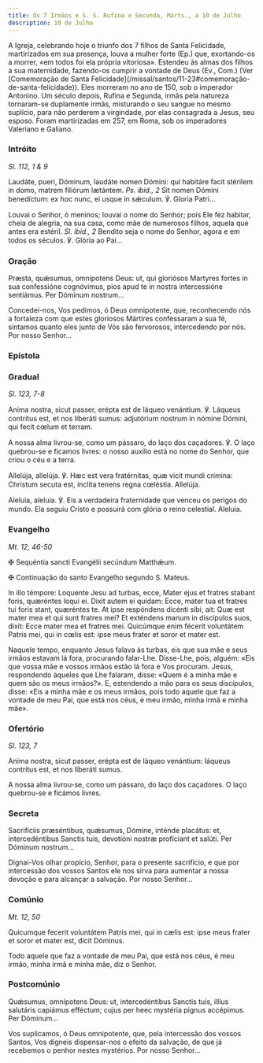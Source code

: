 ```yaml
---
title: Os 7 Irmãos e S. S. Rufina e Secunda, Márts., a 10 de Julho
description: 10 de Julho
---
```


<aside>
  A Igreja, celebrando hoje o triunfo dos 7 filhos de Santa Felicidade,
  martirizados em sua presença, louva a mulher forte (Ep.) que, exortando-os a
  morrer, «em todos foi ela própria vitoriosa». Estendeu às almas dos filhos a
  sua maternidade, fazendo-os cumprir a vontade de Deus (Ev., Com.) (Ver
  [Comemoração de Santa
  Felicidade](/missal/santos/11-23#comemoração-de-santa-felicidade)). Eles
  morreram no ano de 150, sob o imperador Antonino. Um século depois, Rufina e
  Segunda, irmãs pela natureza tornaram-se duplamente irmãs, misturando o seu
  sangue no mesmo suplício, para não perderem a virgindade, por elas consagrada
  a Jesus, seu esposo. Foram martirizadas em 257, em Roma, sob os imperadores
  Valeriano e Galiano.
</aside>

### Intróito

<em>Sl. 112, 1 & 9</em>

<div class="side-by-side not-content">

Laudáte, pueri, Dóminum, laudáte nomen Dómini: qui habitáre facit stérilem in domo, matrem filiórum lætántem. <em>Ps. ibid., 2</em> Sit nomen Dómini benedíctum: ex hoc nunc, ei usque in sǽculum. ℣. Gloria Patri...

Louvai o Senhor, ó meninos; louvai o nome do Senhor; pois Ele fez habitar, cheia de alegria, na sua casa, como mãe de numerosos filhos, aquela que antes era estéril. <em>Sl. ibid., 2</em> Bendito seja o nome do Senhor, agora e em todos os séculos. ℣. Glória ao Pai...

</div>

### Oração

<div class="side-by-side not-content">

Præsta, quǽsumus, omnípotens Deus: ut, qui gloriósos Martyres fortes in sua confessióne cognóvimus, pios apud te in nostra intercessióne sentiámus. Per Dóminum nostrum...

Concedei-nos, Vos pedimos, ó Deus omnipotente, que, reconhecendo nós a fortaleza com que estes gloriosos Mártires confessaram a sua fé, sintamos quanto eles junto de Vós são fervorosos, intercedendo por nós. Por nosso Senhor...

</div>

### Epístola


<LinkCard
  href="/missal/comum/24nemvirgensnemmartires#epístola"
  title="Nem Virgens nem Mártires - Missa Cognóvi, Dómine"
/>

### Gradual

<em>Sl. 123, 7-8</em>

<div class="side-by-side not-content">

Anima nostra, sicut passer, erépta est de láqueo venántium. ℣. Láqueus contrítus est, et nos liberáti sumus: adjutórium nostrum in nómine Dómini, qui fecit cœlum et terram.

A nossa alma livrou-se, como um pássaro, do laço dos caçadores. ℣. O laço quebrou-se e ficamos livres: o nosso auxílio está no nome do Senhor, que criou o céu e a terra.

Allelúja, allelúja. ℣. Hæc est vera fratérnitas, quæ vicit mundi crímina: Christum secuta est, ínclita tenens regna cœléstia. Allelúja.

Aleluia, aleluia. ℣. Eis a verdadeira fraternidade que venceu os perigos do mundo. Ela seguiu Cristo e possuirá com glória o reino celestial. Aleluia.

</div>

### Evangelho

<em>Mt. 12, 46-50</em>

<div class="side-by-side not-content">

<span class="cross text-red-500">✠</span> Sequéntia sancti Evangélii secúndum
Matthǽum.

<span class="cross text-red-500">✠</span> Continuação do santo Evangelho segundo
S. Mateus.

In illo témpore: Loquente Jesu ad turbas, ecce, Mater ejus et fratres stabant foris, quæréntes loqui ei. Dixit autem ei quidam: Ecce, mater tua et fratres tui foris stant, quæréntes te. At ipse respóndens dicénti sibi, ait: Quæ est mater mea et qui sunt fratres mei? Et exténdens manum in discípulos suos, dixit: Ecce mater mea et fratres mei. Quicúmque enim fécerit voluntátem Patris mei, qui in cœlis est: ipse meus frater et soror et mater est.

Naquele tempo, enquanto Jesus falava às turbas, eis que sua mãe e seus irmãos estavam lá fora, procurando falar-Lhe. Disse-Lhe, pois, alguém: «Eis que vossa mãe e vossos irmãos estão lá fora e Vos procuram. Jesus, respondendo àqueles que Lhe falaram, disse: «Quem é a minha mãe e quem são os meus irmãos?». E, estendendo a mão para os seus discípulos, disse: «Eis a minha mãe e os meus irmãos, pois todo aquele que faz a vontade de meu Pai, que está nos céus, é meu irmão, minha irmã e minha mãe».

</div>

### Ofertório

<em>Sl. 123, 7</em>

<div class="side-by-side not-content">

Anima nostra, sicut passer, erépta est de láqueo venántium: láqueus contrítus est, et nos liberáti sumus.

A nossa alma livrou-se, como um pássaro, do laço dos caçadores. O laço quebrou-se e ficámos livres.

</div>

### Secreta

<div class="side-by-side not-content">

Sacrifíciis præséntibus, quǽsumus, Dómine, inténde placátus: et, intercedéntibus Sanctis tuis, devotióni nostræ profíciant et salúti. Per Dóminum nostrum...

Dignai-Vos olhar propício, Senhor, para o presente sacrifício, e que por intercessão dos vossos Santos ele nos sirva para aumentar a nossa devoção e para alcançar a salvação. Por nosso Senhor...

</div>

### Comúnio

<em>Mt. 12, 50</em>

<div class="side-by-side not-content">

Quicumque fecerit voluntátem Patris mei, qui in cælis est: ipse meus frater et soror et mater est, dicit Dóminus.

Todo aquele que faz a vontade de meu Pai, que está nos céus, é meu irmão, minha irmã e minha mãe, diz o Senhor.

</div>

### Postcomúnio

<div class="side-by-side not-content">

Quǽsumus, omnípotens Deus: ut, intercedéntibus Sanctis tuis, illíus salutáris capiámus efféctum; cujus per heec mystéria pignus accépimus. Per Dóminum...

Vos suplicamos, ó Deus omnipotente, que, pela intercessão dos vossos Santos, Vos digneis dispensar-nos o efeito da salvação, de que já recebemos o penhor nestes mystérios. Por nosso Senhor...

</div>
